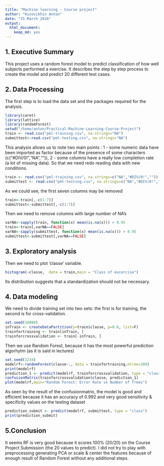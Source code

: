 ```yaml
---
title: "Machine learning - Course project"
author: "Kuzovikhin Anton"
date: "25 March 2016"
output: 
  html_document: 
    keep_md: yes
---
```


## 1. Executive Summary

This project uses a random forest model to predict classification of how well subjects performed a exercise. It describes the step by step process to create the model and predict 20 different test cases. 

## 2. Data Processing

The first step is to load the data set and the packages required for the analysis.
```r
library(caret)
library(lattice)
library(randomForest)
setwd("/home/anton/Practical-Machine-Learning-Course-Project")
train <- read.csv("pml-training.csv", na.strings="NA")
submittest<-read.csv("pml-testing.csv", na.strings="NA")
```
This analysis allows us to note two main points : 1 - some numeric data have been imported as factor because of the presence of some characters (c("#DIV/0!","NA","")), 2 - some columns have a really low completion rate (a lot of missing data). So that we need redo reading data with new conditions.
```r
train <- read.csv("pml-training.csv", na.strings=c("NA","#DIV/0!",""))
submittest <- read.csv("pml-testing.csv", na.strings=c("NA","#DIV/0!",""))
```
As we could see, the first seven columns may be removed
```r
train<-train[,-c(1:7)]
submittest<-submittest[,-c(1:7)]
```
Then we need to remove columns with large number of NA's
```r
varNA<-sapply(train, function(x) mean(is.na(x))) > 0.95
train<-train[,varNA==FALSE]
varNA<-sapply(submittest, function(x) mean(is.na(x))) > 0.95
submittest<-submittest[,varNA==FALSE]
```

## 3. Exploratory analysis

Then we need to plot 'classe' variable. 
```r
histogram(~classe,  data = train,main = "Class of excercise")
```

Its distribution suggests that a standardization should not be necessary.

## 4. Data modeling

We need to divide training set into two sets: the first is for training, the second is for cross-validation.
```r
set.seed(10000)
inTrain <- createDataPartition(y=train$classe, p=0.6, list=F)
trainfortraining <- train[inTrain, ]
trainforcrossvalidation <- train[-inTrain, ]
```
Then we use Random Forest, because it has the most powerful prediction algorhytm (as it is said in lectures)
```r
set.seed(1234)
modelrf<-randomForest(classe~., data = trainfortraining,ntree=200)
print(modelrf)
prediction_1 <- predict(modelrf, trainforcrossvalidation, type = "class")
confusionMatrix(trainforcrossvalidation$classe, prediction_1)
plot(modelrf,main="Random Forest: Error Rate vs Number of Trees")
```

As seen by the result of the confusionmatrix, the model is good and efficient because it has an accuracy of 0.992 and very good sensitivity & specificity values on the testing dataset
```r
prediction_submit <- predict(modelrf, submittest, type = "class")
print(prediction_submit)
```

## 5.Conclusion

It seems RF is very good because it scores 100% (20/20) on the Course Project Submission (the 20 values to predict). I did not try to play with preprocessing generating PCA or scale & center the features because of enough result of Random Forest without any additional steps.




